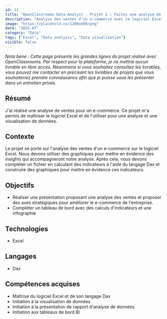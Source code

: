 ---
id: 13
title: "OpenClassrooms Data Analyst - Projet 2 : Faites une analyse de ventes pour un e-commerce"
description: "Analyse des ventes d'un e-commerce avec le logiciel Excel"
image: "https://placehold.co/1200x600/png"
date: "2025-07"
category: "Data"
tags: ["Excel", "Data analysis", "Data visualization"]
visible: false
---

<i>
    Nota bene : Cette page présente les grandes lignes du projet réalisé avec OpenClassrooms. Par respect pour la plateforme, je ne mettrai aucun livrable en libre accès. Néanmoins si vous souhaitez consultez les livrables, vous pouvez me contacter en précisant les livrables de projets que vous souhaiteriez prendre connaissance afin que je puisse vous les présenter dans un entretien privée.
</i>

## Résumé

J'ai réalisé une analyse de ventes pour un e-commerce. Ce projet m'a permis de maîtriser le logiciel Excel et de l'utiliser pour une analyse et une visualisation de données.

## Contexte

Le projet se porte sur l'analyse des ventes d'un e-commerce sur le logiciel Excel. Nous devons utiliser des graphiques pour mettre en évidence des insights qui accompagneront notre analyse. Après cela, nous devons compléter un fichier en calculant des indicateurs à l'aide du langage Dax et construire des graphiques pour mettre en évidence ces indicateurs.

## Objectifs

- Réaliser une présentation proposant une analyse des ventes et proposer des axes stratégiques pour améliorer le e-commerce de l'entreprise.
- Compléter un tableau de bord avec des calculs d'indicateurs et une infographie

## Technologies 

- Excel

## Langages 

- Dax

## Compétences acquises

- Maîtrise du logiciel Excel et de son langage Dax
- Initiation à la visualisation de données
- Initiation à la présentation de rapport d'analyse de données
- Initiation aux tableaux de bord BI